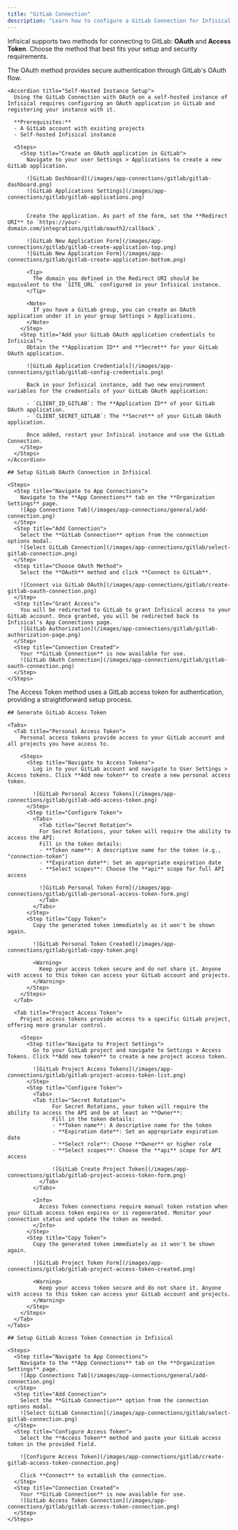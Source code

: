 ```yaml
---
title: "GitLab Connection"
description: "Learn how to configure a GitLab Connection for Infisical using OAuth or Access Token methods."
---
```


Infisical supports two methods for connecting to GitLab: **OAuth** and **Access Token**. Choose the method that best fits your setup and security requirements.

<Tabs>
  <Tab title="OAuth Method">
    The OAuth method provides secure authentication through GitLab's OAuth flow.

    <Accordion title="Self-Hosted Instance Setup">
      Using the GitLab Connection with OAuth on a self-hosted instance of Infisical requires configuring an OAuth application in GitLab and registering your instance with it.

      **Prerequisites:**
      - A GitLab account with existing projects
      - Self-hosted Infisical instance

      <Steps>
        <Step title="Create an OAuth application in GitLab">
          Navigate to your user Settings > Applications to create a new GitLab application.

          ![GitLab Dashboard](/images/app-connections/gitlab/gitlab-dashboard.png)
          ![GitLab Applications Settings](/images/app-connections/gitlab/gitlab-applications.png)


          Create the application. As part of the form, set the **Redirect URI** to `https://your-domain.com/integrations/gitlab/oauth2/callback`.

          ![GitLab New Application Form](/images/app-connections/gitlab/gitlab-create-application-top.png)
          ![GitLab New Application Form](/images/app-connections/gitlab/gitlab-create-application-bottom.png)

          <Tip>
            The domain you defined in the Redirect URI should be equivalent to the `SITE_URL` configured in your Infisical instance.
          </Tip>

          <Note>
            If you have a GitLab group, you can create an OAuth application under it in your group Settings > Applications.
          </Note>
        </Step>
        <Step title="Add your GitLab OAuth application credentials to Infisical">
          Obtain the **Application ID** and **Secret** for your GitLab OAuth application.

          ![GitLab Application Credentials](/images/app-connections/gitlab/gitlab-config-credentials.png)

          Back in your Infisical instance, add two new environment variables for the credentials of your GitLab OAuth application:

          - `CLIENT_ID_GITLAB`: The **Application ID** of your GitLab OAuth application.
          - `CLIENT_SECRET_GITLAB`: The **Secret** of your GitLab OAuth application.

          Once added, restart your Infisical instance and use the GitLab Connection.
        </Step>
      </Steps>
    </Accordion>

    ## Setup GitLab OAuth Connection in Infisical

    <Steps>
      <Step title="Navigate to App Connections">
        Navigate to the **App Connections** tab on the **Organization Settings** page.
        ![App Connections Tab](/images/app-connections/general/add-connection.png)
      </Step>
      <Step title="Add Connection">
        Select the **GitLab Connection** option from the connection options modal.
        ![Select GitLab Connection](/images/app-connections/gitlab/select-gitlab-connection.png)
      </Step>
      <Step title="Choose OAuth Method">
        Select the **OAuth** method and click **Connect to GitLab**.

        ![Connect via GitLab OAuth](/images/app-connections/gitlab/create-gitlab-oauth-connection.png)
      </Step>
      <Step title="Grant Access">
        You will be redirected to GitLab to grant Infisical access to your GitLab account. Once granted, you will be redirected back to Infisical's App Connections page.
        ![GitLab Authorization](/images/app-connections/gitlab/gitlab-authorization-page.png)
      </Step>
      <Step title="Connection Created">
        Your **GitLab Connection** is now available for use.
        ![GitLab OAuth Connection](/images/app-connections/gitlab/gitlab-oauth-connection.png)
      </Step>
    </Steps>

  </Tab>

  <Tab title="Access Token Method">
    The Access Token method uses a GitLab access token for authentication, providing a straightforward setup process.

    ## Generate GitLab Access Token

    <Tabs>
      <Tab title="Personal Access Token">
        Personal access tokens provide access to your GitLab account and all projects you have access to.

        <Steps>
          <Step title="Navigate to Access Tokens">
            Log in to your GitLab account and navigate to User Settings > Access tokens. Click **Add new token** to create a new personal access token.

            ![GitLab Personal Access Tokens](/images/app-connections/gitlab/gitlab-add-access-token.png)
          </Step>
          <Step title="Configure Token">
            <Tabs>
              <Tab title="Secret Rotation">
              For Secret Rotations, your token will require the ability to access the API:
              Fill in the token details:
              - **Token name**: A descriptive name for the token (e.g., "connection-token")
              - **Expiration date**: Set an appropriate expiration date
              - **Select scopes**: Choose the **api** scope for full API access

              ![GitLab Personal Token Form](/images/app-connections/gitlab/gitlab-personal-access-token-form.png)
              </Tab>
            </Tabs>
          </Step>
          <Step title="Copy Token">
            Copy the generated token immediately as it won't be shown again.

            ![GitLab Personal Token Created](/images/app-connections/gitlab/gitlab-copy-token.png)

            <Warning>
              Keep your access token secure and do not share it. Anyone with access to this token can access your GitLab account and projects.
            </Warning>
          </Step>
        </Steps>
      </Tab>

      <Tab title="Project Access Token">
        Project access tokens provide access to a specific GitLab project, offering more granular control.

        <Steps>
          <Step title="Navigate to Project Settings">
            Go to your GitLab project and navigate to Settings > Access Tokens. Click **Add new token** to create a new project access token.

            ![GitLab Project Access Tokens](/images/app-connections/gitlab/gitlab-project-access-token-list.png)
          </Step>
          <Step title="Configure Token">
            <Tabs>
            <Tab title="Secret Rotation">
                  For Secret Rotations, your token will require the ability to access the API and be at least an **Owner**:
                  Fill in the token details:
                  - **Token name**: A descriptive name for the token
                  - **Expiration date**: Set an appropriate expiration date
                  - **Select role**: Choose **Owner** or higher role
                  - **Select scopes**: Choose the **api** scope for API access

                  ![GitLab Create Project Token](/images/app-connections/gitlab/gitlab-project-access-token-form.png)
              </Tab>
            </Tabs>

            <Info>
              Access Token connections require manual token rotation when your GitLab access token expires or is regenerated. Monitor your connection status and update the token as needed.
            </Info>
          </Step>
          <Step title="Copy Token">
            Copy the generated token immediately as it won't be shown again.

            ![GitLab Project Token Form](/images/app-connections/gitlab/gitlab-project-access-token-created.png)

            <Warning>
              Keep your access token secure and do not share it. Anyone with access to this token can access your GitLab account and projects.
            </Warning>
          </Step>
        </Steps>
      </Tab>
    </Tabs>

    ## Setup GitLab Access Token Connection in Infisical

    <Steps>
      <Step title="Navigate to App Connections">
        Navigate to the **App Connections** tab on the **Organization Settings** page.
        ![App Connections Tab](/images/app-connections/general/add-connection.png)
      </Step>
      <Step title="Add Connection">
        Select the **GitLab Connection** option from the connection options modal.
        ![Select GitLab Connection](/images/app-connections/gitlab/select-gitlab-connection.png)
      </Step>
      <Step title="Configure Access Token">
        Select the **Access Token** method and paste your GitLab access token in the provided field.

        ![Configure Access Token](/images/app-connections/gitlab/create-gitlab-access-token-connection.png)

        Click **Connect** to establish the connection.
      </Step>
      <Step title="Connection Created">
        Your **GitLab Connection** is now available for use.
        ![GitLab Access Token Connection](/images/app-connections/gitlab/gitlab-access-token-connection.png)
      </Step>
    </Steps>

  </Tab>
</Tabs>
